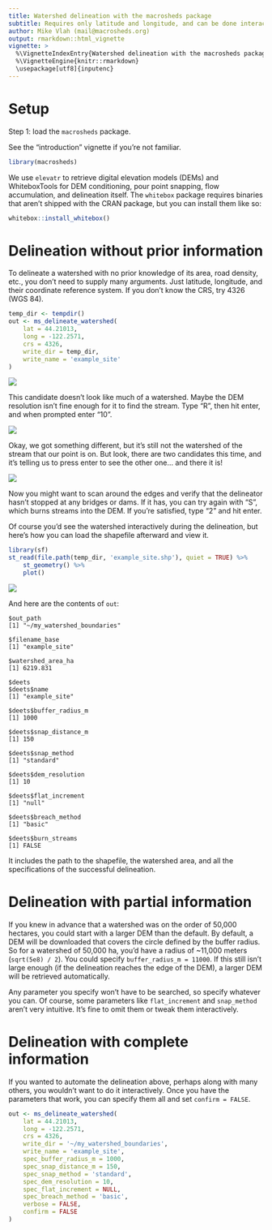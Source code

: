 ```yaml
---
title: Watershed delineation with the macrosheds package 
subtitle: Requires only latitude and longitude, and can be done interactively.
author: Mike Vlah (mail@macrosheds.org)
output: rmarkdown::html_vignette
vignette: >
  %\VignetteIndexEntry{Watershed delineation with the macrosheds package}
  %\VignetteEngine{knitr::rmarkdown}
  \usepackage[utf8]{inputenc}
---
```


# Setup

Step 1: load the `macrosheds` package.

See the "introduction" vignette if you're not familiar.

```r
library(macrosheds)
```

We use `elevatr` to retrieve digital elevation models (DEMs) and WhiteboxTools for
DEM conditioning, pour point snapping, flow accumulation, and delineation itself.
The `whitebox` package requires binaries that aren't shipped with the CRAN package,
but you can install them like so:

```r
whitebox::install_whitebox()
```

# Delineation without prior information

To delineate a watershed with no prior knowledge of its area, road density, etc.,
you don't need to supply many arguments. Just latitude, longitude, and their coordinate
reference system. If you don't know the CRS, try 4326 (WGS 84).

```r
temp_dir <- tempdir()
out <- ms_delineate_watershed(
    lat = 44.21013,
    long = -122.2571,
    crs = 4326,
    write_dir = temp_dir,
    write_name = 'example_site'
)
```

![](files/delin1.png)

This candidate doesn't look like much of a watershed. Maybe the DEM resolution isn't fine enough for it to find the stream. Type "R", then hit enter, and when prompted enter "10".

![](files/delin2.png)

Okay, we got something different, but it's still not the watershed of the stream that our point is on. But look, there are
two candidates this time, and it's telling us to press enter to see the other one... and there it is!

![](files/delin3.png)

Now you might want to scan around the edges and verify that the delineator hasn't stopped at any bridges or dams. If it
has, you can try again with "S", which burns streams into the DEM. If you're satisfied, type "2" and hit enter.

Of course you'd see the watershed interactively during the delineation, but here's how you can load the
shapefile afterward and view it.

```r
library(sf)
st_read(file.path(temp_dir, 'example_site.shp'), quiet = TRUE) %>%
    st_geometry() %>%
    plot()
```

![](files/delin4.png)

And here are the contents of `out`:
```
$out_path
[1] "~/my_watershed_boundaries"

$filename_base
[1] "example_site"

$watershed_area_ha
[1] 6219.831

$deets
$deets$name
[1] "example_site"

$deets$buffer_radius_m
[1] 1000

$deets$snap_distance_m
[1] 150

$deets$snap_method
[1] "standard"

$deets$dem_resolution
[1] 10

$deets$flat_increment
[1] "null"

$deets$breach_method
[1] "basic"

$deets$burn_streams
[1] FALSE
```

It includes the path to the shapefile, the watershed area, and all the specifications of the
successful delineation.

# Delineation with partial information

If you knew in advance that a watershed was on the order of 50,000 hectares, you could
start with a larger DEM than the default. By default, a DEM will be downloaded that
covers the circle defined by the buffer radius. So for a watershed of 50,000 ha,
you'd have a radius of ~11,000 meters (`sqrt(5e8) / 2`). You could specify
`buffer_radius_m = 11000`. If this still isn't large enough (if the delineation
reaches the edge of the DEM), a larger DEM will be retrieved automatically.

Any parameter you specify won't have to be searched, so specify whatever you can.
Of course, some parameters like `flat_increment` and `snap_method` aren't very intuitive.
It's fine to omit them or tweak them interactively.

# Delineation with complete information

If you wanted to automate the delineation above, perhaps along with many others, you wouldn't want to
do it interactively. Once you have the parameters that work, you can specify them all and set `confirm = FALSE`.


```r
out <- ms_delineate_watershed(
    lat = 44.21013,
    long = -122.2571,
    crs = 4326,
    write_dir = '~/my_watershed_boundaries',
    write_name = 'example_site',
    spec_buffer_radius_m = 1000,
    spec_snap_distance_m = 150,
    spec_snap_method = 'standard',
    spec_dem_resolution = 10,
    spec_flat_increment = NULL,
    spec_breach_method = 'basic',
    verbose = FALSE,
    confirm = FALSE
)
```
